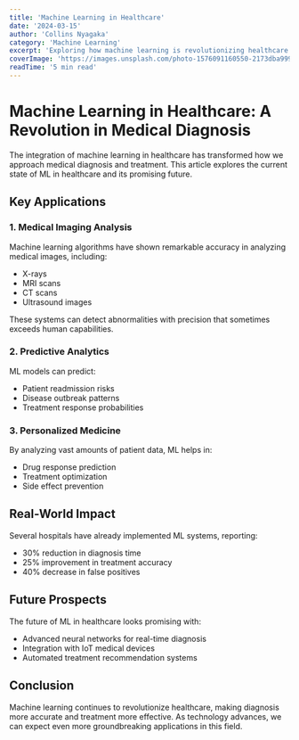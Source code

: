```yaml
---
title: 'Machine Learning in Healthcare'
date: '2024-03-15'
author: 'Collins Nyagaka'
category: 'Machine Learning'
excerpt: 'Exploring how machine learning is revolutionizing healthcare through predictive analytics and diagnosis.'
coverImage: 'https://images.unsplash.com/photo-1576091160550-2173dba999ef?ixlib=rb-1.2.1&auto=format&fit=crop&w=800&q=80'
readTime: '5 min read'
---
```


# Machine Learning in Healthcare: A Revolution in Medical Diagnosis

The integration of machine learning in healthcare has transformed how we approach medical diagnosis and treatment. This article explores the current state of ML in healthcare and its promising future.

## Key Applications

### 1. Medical Imaging Analysis
Machine learning algorithms have shown remarkable accuracy in analyzing medical images, including:
- X-rays
- MRI scans
- CT scans
- Ultrasound images

These systems can detect abnormalities with precision that sometimes exceeds human capabilities.

### 2. Predictive Analytics
ML models can predict:
- Patient readmission risks
- Disease outbreak patterns
- Treatment response probabilities

### 3. Personalized Medicine
By analyzing vast amounts of patient data, ML helps in:
- Drug response prediction
- Treatment optimization
- Side effect prevention

## Real-World Impact

Several hospitals have already implemented ML systems, reporting:
- 30% reduction in diagnosis time
- 25% improvement in treatment accuracy
- 40% decrease in false positives

## Future Prospects

The future of ML in healthcare looks promising with:
- Advanced neural networks for real-time diagnosis
- Integration with IoT medical devices
- Automated treatment recommendation systems

## Conclusion

Machine learning continues to revolutionize healthcare, making diagnosis more accurate and treatment more effective. As technology advances, we can expect even more groundbreaking applications in this field.